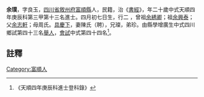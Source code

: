 {{明清人物信息框
| 姓名 = 余璞 
| 原名 =
| 圖片名稱= 
| 圖片大小 =
| 圖片說明 = 
| 最高職務 =
| 國家 = 大明 
| 爵位 =
| 籍貫 = [[四川省|四川省]][[敘州府|敘州府]][[富順縣|富順縣]]
| 族裔 = 
| 旗籍 = 
| 字號 = 
| 諡號 =
| 出生日期 = 四月初七日
| 出生地點 =
| 逝世日期 = 
| 逝世地點 =
| 墓葬 =
| 配偶 = 陳氏（聘）
| 親屬 = 曾祖[[余綉卿|余綉卿]]，祖[[余興泰|余興泰]]，父[[余志軒|余志軒]]，母周氏
| 出身 =
* 天順四年庚辰科進士
| 經歷 =
| 著作 =  
*
*
*
}}
'''余璞 '''{{BD|1441年||1500年||}}，字良玉，[[四川省|四川省]][[敘州府|敘州府]][[富順縣|富順縣]]人，民籍，治《[[書經|書經]]》，年二十歲中式天順四年庚辰科第三甲第十三名進士。四月初七日生，行二 ，曾祖[[余綉卿|余綉卿]]；祖[[余興泰|余興泰]]；父[[余志軒|余志軒]]；母周氏。[[具慶下|具慶下]]，妻陳氏（聘），兄璨，弟珍。由縣學增廣生中式四川鄉試第四十三名[[舉人|舉人]]，[[會試|會試]]中式第四十四名<ref>《天順四年庚辰科進士登科錄》</ref>。
==註釋==
{{reflist}}
{{明朝人物小作品}}
{{天順四年庚辰科殿试金榜}}
[[Category:富順人|Category:富順人]]